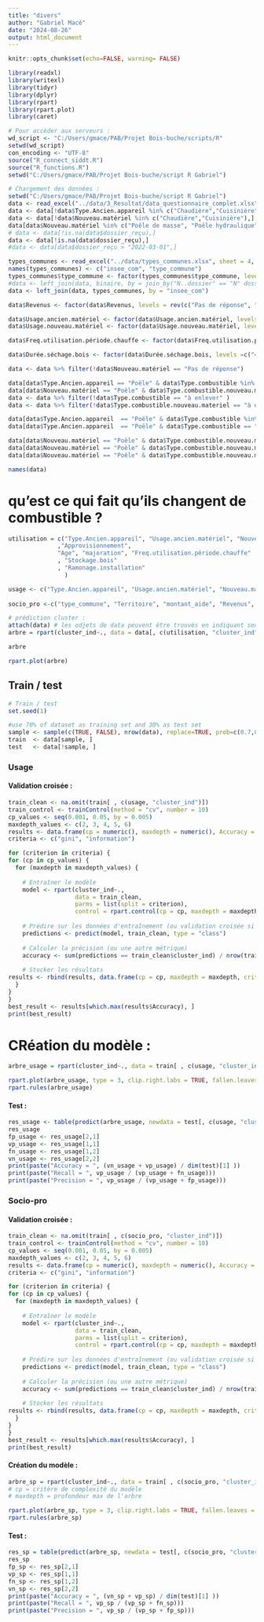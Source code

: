 ```yaml
---
title: "divers"
author: "Gabriel Macé"
date: "2024-08-26"
output: html_document
---
```


```r
knitr::opts_chunk$set(echo=FALSE, warning= FALSE)
```

```r
library(readxl)
library(writexl)
library(tidyr)
library(dplyr)
library(rpart)
library(rpart.plot)
library(caret)
```

```r
# Pour accèder aux serveurs :
wd_script <- "C:/Users/gmace/PAB/Projet Bois-buche/scripts/R"
setwd(wd_script)
con_encoding <- "UTF-8"
source("R_connect_siddt.R")
source("R_functions.R")
setwd("C:/Users/gmace/PAB/Projet Bois-buche/script R Gabriel")
```


```r
# Chargement des données :
setwd("C:/Users/gmace/PAB/Projet Bois-buche/script R Gabriel")
data <- read_excel("../data/3_Resultat/data_questionnaire_complet.xlsx")
data <- data[!data$Type.Ancien.appareil %in% c("Chaudière","Cuisinière"),]
data <- data[!data$Nouveau.matériel %in% c("Chaudière","Cuisinière"),]
data[data$Nouveau.matériel %in% c("Poêle de masse", "Poêle hydraulique"),]$Nouveau.matériel <- "Poêle"
# data <- data[!is.na(data$dossier_reçu),]
data <- data[!is.na(data$dossier_reçu),]
#data <- data[data$dossier_reçu > "2022-03-01",]

types_communes <- read_excel("../data/types_communes.xlsx", sheet = 4, skip = 2, col_names = TRUE)
names(types_communes) <- c("insee_com", "type_commune")
types_communes$type_commune <- factor(types_communes$type_commune, levels = c("rural autonome très peu dense", "rural autonome peu dense",  "rural sous faible influence d'un pôle", "rural sous forte influence d'un pôle", "urbain densité intermédiaire", "urbain dense"))
#data <- left_join(data, binaire, by = join_by("N..dossier" == "N° dossier"))
data <- left_join(data, types_communes, by = "insee_com")

data$Revenus <- factor(data$Revenus, levels = rev(c("Pas de réponse", "Moins de 20 000 €", "20 000 à 30 000 €", "30 000 à 40 000 €", "40 000 à 50 000 €", "50 000 à 60 000 €", "60 000 à 70 000 €", "70 000 à 80 000 €", "80 000 à 90 000 €", "Plus de 100 000 €")))

data$Usage.ancien.matériel <- factor(data$Usage.ancien.matériel, levels = c("Chauffage principal", "Chauffage d'appoint", "Plaisir / agrément", "Pas de réponse"))
data$Usage.nouveau.matériel <- factor(data$Usage.nouveau.matériel, levels = c("Chauffage principal", "Chauffage d'appoint", "Plaisir / agrément", "Pas de réponse"))

data$Freq.utilisation.période.chauffe <- factor(data$Freq.utilisation.période.chauffe, levels = c("Tous les jours", "3 à 4 jours / semaine", "1 à 2 jours / semaine", "1 à 3 jours / mois", "moins souvent", "Jamais", "Pas de réponse"))

data$Durée.séchage.bois <- factor(data$Durée.séchage.bois, levels =c("<1an", "1-2 ans", "> 2 ans", "Ne sait pas", "Pas de réponse"))

data <- data %>% filter(!data$Nouveau.matériel == "Pas de réponse")

data[data$Type.Ancien.appareil == "Poêle" & data$Type.combustible %in% c("Pas de réponse", 'Autre (détails dans colonne "Type combustible autre")'),"Type.combustible"] <- "à enlever"
data[data$Nouveau.matériel == "Poêle" & data$Type.combustible.nouveau.materiel %in% c("Pas de réponse", "autre", "Bûche, autre"),"Type.combustible"] <- "à enlever"
data <- data %>% filter(!data$Type.combustible == "à enlever" )
data <- data %>% filter(!data$Type.combustible.nouveau.materiel == "à enlever" )

data[data$Type.Ancien.appareil  == "Poêle" & data$Type.combustible %in% c("Bûche", "Bois de récup"),]$Type.Ancien.appareil <- "Poêle buche"
data[data$Type.Ancien.appareil  == "Poêle" & data$Type.combustible == "Granulés",]$Type.Ancien.appareil <- "Poêle granulés"

data[data$Nouveau.matériel == "Poêle" & data$Type.combustible.nouveau.materiel == "Bûche",]$Nouveau.matériel <- "Poêle bûche"
data[data$Nouveau.matériel == "Poêle" & data$Type.combustible.nouveau.materiel == "Bûche, Granulés",]$Nouveau.matériel <- "Poêle mixte"
data[data$Nouveau.matériel == "Poêle" & data$Type.combustible.nouveau.materiel == "Granulés",]$Nouveau.matériel <- "Poêle granulés"
```


```r
names(data)

```

# qu'est ce qui fait qu'ils changent de combustible ?


```r
utilisation = c("Type.Ancien.appareil", "Usage.ancien.matériel", "Nouveau.matériel",  "Usage.nouveau.matériel","cout_total_TTC", "type_commune", "Territoire", "montant_aide",                  "Revenus", "Nb.pers.ménage", "Année.installation", "Durée.séchage.bois", "cluster_com", "Sit.pro.conjoint", "Sit.pro.demandeur", "dossier_reçu"
              ,"Approvisionnement",
              "Age", "majoration", "Freq.utilisation.période.chauffe"
              , "Stockage.bois"
              , "Ramonage.installation"
                )

usage <- c("Type.Ancien.appareil", "Usage.ancien.matériel", "Nouveau.matériel",  "Usage.nouveau.matériel","cout_total_TTC", "Année.installation", "Durée.séchage.bois", "Approvisionnement", "Freq.utilisation.période.chauffe", "Stockage.bois", "Ramonage.installation")
  
socio_pro <-c("type_commune", "Territoire", "montant_aide", "Revenus", "Nb.pers.ménage",  "cluster_com", "Sit.pro.conjoint", "Sit.pro.demandeur", "Age", "majoration")
```


```r
# prédiction cluster :
attach(data) # les odjets de data peuvent être trouvés en indiquant seulement leur nom
arbre = rpart(cluster_ind~., data = data[, c(utilisation, "cluster_ind")])
```


```r
arbre
```


```r
rpart.plot(arbre)
```
## Train / test
```r
# Train / test
set.seed(1)

#use 70% of dataset as training set and 30% as test set
sample <- sample(c(TRUE, FALSE), nrow(data), replace=TRUE, prob=c(0.7,0.3))
train  <- data[sample, ]
test   <- data[!sample, ]
```

### Usage
#### Validation croisée :
```r
train_clean <- na.omit(train[ , c(usage, "cluster_ind")])
train_control <- trainControl(method = "cv", number = 10)
cp_values <- seq(0.001, 0.05, by = 0.005)
maxdepth_values <- c(2, 3, 4, 5, 6)
results <- data.frame(cp = numeric(), maxdepth = numeric(), Accuracy = numeric())
criteria <- c("gini", "information") 

for (criterion in criteria) {
for (cp in cp_values) {
  for (maxdepth in maxdepth_values) {
    
    # Entraîner le modèle
    model <- rpart(cluster_ind~., 
                   data = train_clean, 
                   parms = list(split = criterion),
                   control = rpart.control(cp = cp, maxdepth = maxdepth))
    
    # Prédire sur les données d'entraînement (ou validation croisée si disponible)
    predictions <- predict(model, train_clean, type = "class")
    
    # Calculer la précision (ou une autre métrique)
    accuracy <- sum(predictions == train_clean$cluster_ind) / nrow(train_clean)
    
    # Stocker les résultats
results <- rbind(results, data.frame(cp = cp, maxdepth = maxdepth, criterion = criterion, Accuracy = accuracy))
  }
}
}
best_result <- results[which.max(results$Accuracy), ]
print(best_result)
```

# CRéation du modèle :
```r
arbre_usage = rpart(cluster_ind~., data = train[ , c(usage, "cluster_ind")], parms = list(split = "gini"), control = list(cp = 0.001, maxdepth = 6))
```

```r
rpart.plot(arbre_usage, type = 3, clip.right.labs = TRUE, fallen.leaves = FALSE, under = TRUE, cex = 0.5)
rpart.rules(arbre_usage)
```
#### Test :
```r
res_usage <- table(predict(arbre_usage, newdata = test[, c(usage, "cluster_ind")], type = "class"), test$cluster_ind)
res_usage
fp_usage <- res_usage[2,1] 
vp_usage <- res_usage[1,1] 
fn_usage <- res_usage[1,2] 
vn_usage <- res_usage[2,2] 
print(paste("Accuracy = ", (vn_usage + vp_usage) / dim(test)[1] ))
print(paste("Recall = ", vp_usage / (vp_usage + fn_usage)))
print(paste("Precision = ", vp_usage / (vp_usage + fp_usage)))
```


### Socio-pro

#### Validation croisée :
```r
train_clean <- na.omit(train[ , c(socio_pro, "cluster_ind")])
train_control <- trainControl(method = "cv", number = 10)
cp_values <- seq(0.001, 0.05, by = 0.005)
maxdepth_values <- c(2, 3, 4, 5, 6)
results <- data.frame(cp = numeric(), maxdepth = numeric(), Accuracy = numeric())
criteria <- c("gini", "information") 

for (criterion in criteria) {
for (cp in cp_values) {
  for (maxdepth in maxdepth_values) {
    
    # Entraîner le modèle
    model <- rpart(cluster_ind~., 
                   data = train_clean, 
                   parms = list(split = criterion),
                   control = rpart.control(cp = cp, maxdepth = maxdepth))
    
    # Prédire sur les données d'entraînement (ou validation croisée si disponible)
    predictions <- predict(model, train_clean, type = "class")
    
    # Calculer la précision (ou une autre métrique)
    accuracy <- sum(predictions == train_clean$cluster_ind) / nrow(train_clean)
    
    # Stocker les résultats
results <- rbind(results, data.frame(cp = cp, maxdepth = maxdepth, criterion = criterion, Accuracy = accuracy))
  }
}
}
best_result <- results[which.max(results$Accuracy), ]
print(best_result)
```

#### Création du modèle :
```r
arbre_sp = rpart(cluster_ind~., data = train[ , c(socio_pro, "cluster_ind")], parms = list(split = "gini"), control = list(cp = 0.001, maxdepth = 6))
# cp = critère de complexité du modèle
# maxdepth = profondeur max de l'arbre
```

```r
rpart.plot(arbre_sp, type = 3, clip.right.labs = TRUE, fallen.leaves = FALSE, under = TRUE, cex = 0.5)
rpart.rules(arbre_sp)
```

#### Test :
```r
res_sp = table(predict(arbre_sp, newdata = test[, c(socio_pro, "cluster_ind")], type = "class"), test$cluster_ind)
res_sp
fp_sp <- res_sp[2,1] 
vp_sp <- res_sp[1,1] 
fn_sp <- res_sp[1,2] 
vn_sp <- res_sp[2,2] 
print(paste("Accuracy = ", (vn_sp + vp_sp) / dim(test)[1] ))
print(paste("Recall = ", vp_sp / (vp_sp + fn_sp)))
print(paste("Precision = ", vp_sp / (vp_sp + fp_sp)))
```



```r

```

```r

```

```r

```

```r

```

```r

```

```r

```

```r

```
